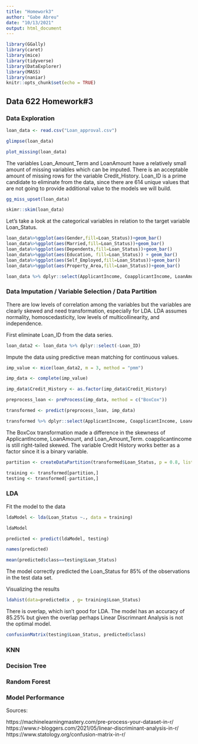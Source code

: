 ---
title: "Homework3"
author: "Gabe Abreu"
date: "10/13/2021"
output: html_document
---

```{r setup, include=FALSE}
library(GGally)
library(caret)
library(mice)
library(tidyverse)
library(DataExplorer)
library(MASS)
library(naniar)
knitr::opts_chunk$set(echo = TRUE)
```

## Data 622 Homework#3



### Data Exploration 
```{r, echo=FALSE}
loan_data <- read.csv("Loan_approval.csv")
```



```{r}
glimpse(loan_data)
```

```{r}
plot_missing(loan_data)
```


The variables Loan_Amount_Term and LoanAmount have a relatively small amount of missing variables which can be imputed. There is an acceptable amount of missing rows for the variable Credit_History. Loan_ID is a prime candidate to eliminate from the data, since there are 614 unique values that are not going to provide additional value to the models we will build. 


```{r}
gg_miss_upset(loan_data)
```


```{r}
skimr::skim(loan_data)
```

Let's take a look at the categorical variables in relation to the target variable Loan_Status.

```{r, echo=FALSE, message=FALSE, warning=FALSE, fig.dim=c(4,3), fig}
loan_data%>%ggplot(aes(Gender,fill=Loan_Status))+geom_bar()
loan_data%>%ggplot(aes(Married,fill=Loan_Status))+geom_bar()
loan_data%>%ggplot(aes(Dependents,fill=Loan_Status))+geom_bar()
loan_data%>%ggplot(aes(Education, fill=Loan_Status)) + geom_bar()
loan_data%>%ggplot(aes(Self_Employed,fill=Loan_Status))+geom_bar()
loan_data%>%ggplot(aes(Property_Area,fill=Loan_Status))+geom_bar()
```

```{r, echo=FALSE, message=FALSE, warning=FALSE, fig2.dim=c(4,4), fig2}
loan_data %>% dplyr::select(ApplicantIncome, CoapplicantIncome, LoanAmount, Loan_Amount_Term, Credit_History, Loan_Status) %>% ggpairs()
```

### Data Imputation / Variable Selection / Data Partition

There are low levels of correlation among the variables but the variables are clearly skewed and need transformation, especially for LDA. LDA assumes normality, homoscedasticity, low levels of multicollinearity, and independence. 



First eliminate Loan_ID from the data series. 
```{r}
loan_data2 <- loan_data %>% dplyr::select(-Loan_ID)
```

Impute the data using predictive mean matching for continuous values.

```{r, echo=FALSE, message=FALSE, warning=FALSE}
imp_value <- mice(loan_data2, m = 3, method = "pmm")  
```

```{r}
imp_data <- complete(imp_value)
```

```{r}
imp_data$Credit_History <- as.factor(imp_data$Credit_History)
```

```{r}
preprocess_loan <- preProcess(imp_data, method = c("BoxCox"))
```

```{r}
transformed <- predict(preprocess_loan, imp_data)
```

```{r, echo=FALSE, message=FALSE, warning=FALSE}
transformed %>% dplyr::select(ApplicantIncome, CoapplicantIncome, LoanAmount, Loan_Amount_Term, Credit_History, Loan_Status) %>% ggpairs()
```

The BoxCox transformation made a difference in the skewness of ApplicantIncome, LoanAmount, and Loan_Amount_Term. coapplicantincome is still right-tailed skewed. The variable Credit History works better as a factor since it is a binary variable. 


```{r}

partition <- createDataPartition(transformed$Loan_Status, p = 0.8, list=FALSE)

training <- transformed[partition,]
testing <- transformed[-partition,]
```

### LDA 

Fit the model to the data
```{r}
ldaModel <- lda(Loan_Status ~., data = training)
```

```{r}
ldaModel
```
```{r}
predicted <- predict(ldaModel, testing)
```

```{r}
names(predicted)
```

```{r}
mean(predicted$class==testing$Loan_Status)
```

The model correctly predicted the Loan_Status for 85% of the observations in the test data set. 


Visualizing the results 
```{r}
ldahist(data=predicted$x , g= training$Loan_Status)
```

There is overlap, which isn't good for LDA. The model has an accuracy of 85.25% but given the overlap perhaps Linear Discrimnant Analysis is not the optimal model. 


```{r}
confusionMatrix(testing$Loan_Status, predicted$class)
```

### KNN


### Decision Tree


### Random Forest 


### Model Performance 



Sources:

https://machinelearningmastery.com/pre-process-your-dataset-in-r/
https://www.r-bloggers.com/2021/05/linear-discriminant-analysis-in-r/
https://www.statology.org/confusion-matrix-in-r/

